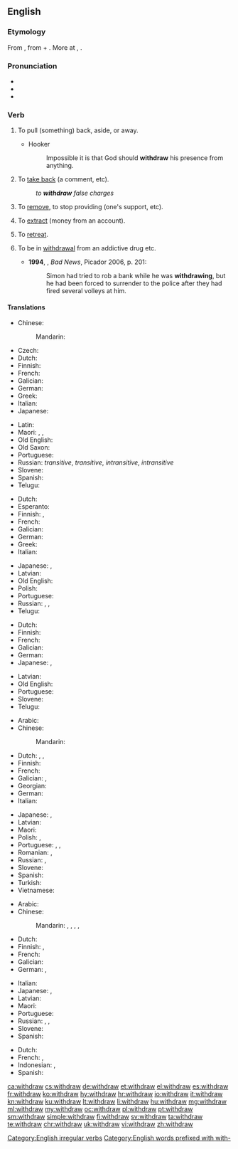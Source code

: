 ==English==

===Etymology===
From {{etyl|enm|en}} {{term|withdrawen||to draw away, draw back|lang=enm}}, from {{term|with-||away, back|lang=enm}} + {{term|drawen||to draw|lang=enm}}. More at {{l|en|with-}}, {{l|en|draw}}.

===Pronunciation===
* {{IPA|/wɪðˈdrɔː/|/wɪθˈdɹɔː/|lang=en}}
* {{audio|en-us-withdraw.ogg|Audio (US)|lang=en}}
* {{rhymes|ɔː|lang=en}}

===Verb===
{{en-verb|withdraws|withdrawing|withdrew|withdrawn}}

# {{context|transitive|lang=en}} To pull (something) back, aside, or away.
#* Hooker
#*: Impossible it is that God should '''withdraw''' his presence from anything.
# {{context|transitive|lang=en}} To [[take back]] (a comment, etc).
#: ''to '''withdraw''' false charges''
# {{context|transitive|lang=en}} To [[remove]], to stop providing (one's support, etc).
# {{context|transitive|lang=en}} To [[extract]] (money from an account).
# {{context|intransitive|lang=en}} To [[retreat]].
# {{context|intransitive|lang=en}} To be in [[withdrawal]] from an addictive drug etc. {{defdate|from 20th c.}}
#* '''1994''', {{w|Edward St Aubyn}}, ''Bad News'', Picador 2006, p. 201:
#*: Simon had tried to rob a bank while he was '''withdrawing''', but he had been forced to surrender to the police after they had fired several volleys at him.

====Translations====
{{trans-top|pull back}}
* Chinese:
*: Mandarin: {{t+|cmn|撤退|tr=chètuì|sc=Hani}}
* Czech: {{t|cs|stáhnout}}
* Dutch: {{t+|nl|terugtrekken}}
* Finnish: {{t|fi|[[vetää]] [[takaisin]]}}
* French: {{t+|fr|retirer}}
* Galician: {{t+|gl|retirar}}
* German: {{t+|de|zurückziehen}}
* Greek: {{t+|el|αποσύρομαι}}
* Italian: {{t+|it|ritirare}}
* Japanese: {{t|ja|引き出す|tr=ひきだす, hikidasu|sc=Jpan}}
{{trans-mid}}
* Latin: {{t|la|descisco}}
* Maori: {{t|mi|whakatahi}}, {{t|mi|paunu}}, {{t|mi|unu}}
* Old English: {{t|ang|oftēon}}
* Old Saxon: {{t|osx|withfahan}}
* Portuguese: {{t+|pt|retirar}}
* Russian: {{t+|ru|выводить|impf|tr=vyvodítʹ|sc=Cyrl}} ''transitive'', {{t+|ru|вывести|pf|tr=vývesti|sc=Cyrl}} ''transitive'', {{t+|ru|отходить|impf|tr=otxodítʹ|sc=Cyrl}} ''intransitive'', {{t+|ru|отойти|impf|tr=otojtí|sc=Cyrl}} ''intransitive''
* Slovene: {{t|sl|umakniti}}
* Spanish: {{t+|es|retirar}}
* Telugu: {{t|te|ఉపసంహరించు|tr=upasaMhariMchu}}
{{trans-bottom}}

{{trans-top|take back}}
* Dutch: {{t+|nl|terugnemen}}
* Esperanto: {{t|eo|retiri}}
* Finnish: {{t|fi|[[ottaa]] [[takaisin]]}}, {{t|fi|perua}}
* French: {{t+|fr|retirer}}
* Galician: {{t+|gl|retirar}}
* German: {{t|de|zurücknehmen}}
* Greek: {{t+|el|αποσύρω}}
* Italian: {{t+|it|ritirare}}
{{trans-mid}}
* Japanese: {{t|ja|引き出す|tr=ひきだす, hikidasu|sc=Jpan}}, {{t|ja|取り消す|tr=とりけす, torikesu|sc=Jpan}}
* Latvian: {{t|lv|atsaukt}}
* Old English: {{t|ang|oftēon}}
* Polish: {{t+|pl|wycofać|pf}}
* Portuguese: {{t+|pt|devolver}}
* Russian: {{t|ru|брать назад|impf|tr=bratʹ nazád|sc=Cyrl}}, {{t+|ru|забирать|impf|tr=zabirátʹ|sc=Cyrl}}, {{t+|ru|забирать|pf|tr=zabrátʹ|sc=Cyrl}}
* Telugu: {{t|te|ఉపసంహరించు|tr=upasaMhariMchu}}
{{trans-bottom}}

{{trans-top|remove, stop providing}}
* Dutch: {{t+|nl|intrekken}}
* Finnish: {{t|fi|perua}}
* French: {{t+|fr|retirer}}
* Galician: {{t+|gl|retirar}}
* German: {{t+|de|entziehen}}
* Japanese: {{t|ja|引き揚げる|tr=hiki-ageru|sc=Jpan}}, {{t|ja|手を引く|tr=te o hiku|sc=Jpan}}
{{trans-mid}}
* Latvian: {{t|lv|atsaukt}}
* Old English: {{t|ang|oftēon}}
* Portuguese: {{t+|pt|retirar}}
* Slovene: {{t|sl|umakniti}}
* Telugu: {{t|te|ఉపసంహరించు|tr=upasaMhariMchu}}
{{trans-bottom}}

{{trans-top|extract (money from an account)}}
* Arabic: {{t|ar|سحب|tr=saḥaba}}
* Chinese:
*: Mandarin: {{t+|cmn|提款|tr=tíkuǎn|sc=Hani}}
* Dutch: {{qualifier|Flanders}} {{t+|nl|afhalen}}, {{qualifier|the Netherlands}} {{t+|nl|pinnen}}, {{t+|nl|opnemen}}
* Finnish: {{t+|fi|nostaa}}
* French: {{t+|fr|retirer}}
* Galician: {{t+|gl|sacar}}, {{t+|gl|retirar}}
* Georgian: {{t-needed|ka}}
* German: {{t+|de|abheben}}
* Italian: {{t|it|prelevare}}
{{trans-mid}}
* Japanese: {{t|ja|引き出す|tr=ひきだす, hikidasu|sc=Jpan}}, {{t|ja|下ろす|tr=おろす, orosu|sc=Jpan}}
* Latvian: {{t|lv|izņemt}}
* Maori: {{t|mi|tango}}
* Polish: {{t+|pl|wypłacić|pf}}, {{t+|pl|wypłacać|impf}}
* Portuguese: {{t+|pt|sacar}}, {{t+|pt|levantar}}, {{t+|pt|retirar}}
* Romanian: {{t+|ro|preleva}}, {{t|ro|retrage}}
* Russian: {{t+|ru|снимать|impf|tr=snimátʹ}}, {{t+|ru|снять|pf|tr=snjatʹ}}
* Slovene: {{t+|sl|dvigniti}}
* Spanish: {{t+|es|sacar|sc=Geor}}
* Turkish: {{t+|tr|para çekmek}}
* Vietnamese: {{t|vi|rút tiền}}
{{trans-bottom}}

{{trans-top|retreat}}
* Arabic: {{t|ar|تراجع|tr=tarājaʿa}}
* Chinese:
*: Mandarin: {{t+|cmn|後退|sc=Hani}}, {{t+|cmn|后退|tr=hòutuì|sc=Hani}}, {{t|cmn|退卻|sc=Hani}}, {{t+|cmn|退却|tr=tuìquè|sc=Hani}}, {{t+|cmn|撤退|tr=chètuì|sc=Hani}}
* Dutch: {{t+|nl|terugtrekken}}
* Finnish: {{t|fi|perääntyä}}, {{t+|fi|vetäytyä}}
* French: {{t+|fr|se retirer}}
* Galician: {{t|gl|retirarse}}
* German: {{t+|de|zurückziehen|alt=sich zurückziehen}}, {{t+|de|abziehen}}
{{trans-mid}}
* Italian: {{t+|it|ritirarsi}}
* Japanese: {{t|ja|後退する|tr=kōtai-suru}}, {{t|ja|退却する|tr=taikyaku-suru}}
* Latvian: {{t|lv|atkāpties}}
* Maori: {{t|mi|maunu}}
* Portuguese: {{t|pt|[[retirar]]-[[se]]}}
* Russian: {{t+|ru|отступать|impf|tr=otstupátʹ}}, {{t+|ru|отступить|pf|tr=otstupítʹ}}, {{t+|ru|ретироваться|impf|tr=retirovátʹsja}}
* Slovene: {{t|sl|umakniti se}}
* Spanish: {{t+|es|retirada|f}}
{{trans-bottom}}

{{checktrans-top}}
* Dutch: {{t-check|nl|terugtreden}}
* French: {{t-check|fr|tirer}}, {{t-check|fr|retirer}}
* Indonesian: {{t-check|id|[[tarik|menarik]]}}, {{t-check|id|[[batal|membatalkan]]}}
* Spanish: {{t-check|es|retirar}}
{{trans-bottom}}

[[Category:English irregular verbs]]
[[Category:English words prefixed with with-]]

[[ca:withdraw]]
[[cs:withdraw]]
[[de:withdraw]]
[[et:withdraw]]
[[el:withdraw]]
[[es:withdraw]]
[[fr:withdraw]]
[[ko:withdraw]]
[[hy:withdraw]]
[[hr:withdraw]]
[[io:withdraw]]
[[it:withdraw]]
[[kn:withdraw]]
[[ku:withdraw]]
[[lt:withdraw]]
[[li:withdraw]]
[[hu:withdraw]]
[[mg:withdraw]]
[[ml:withdraw]]
[[my:withdraw]]
[[oc:withdraw]]
[[pl:withdraw]]
[[pt:withdraw]]
[[sm:withdraw]]
[[simple:withdraw]]
[[fi:withdraw]]
[[sv:withdraw]]
[[ta:withdraw]]
[[te:withdraw]]
[[chr:withdraw]]
[[uk:withdraw]]
[[vi:withdraw]]
[[zh:withdraw]]